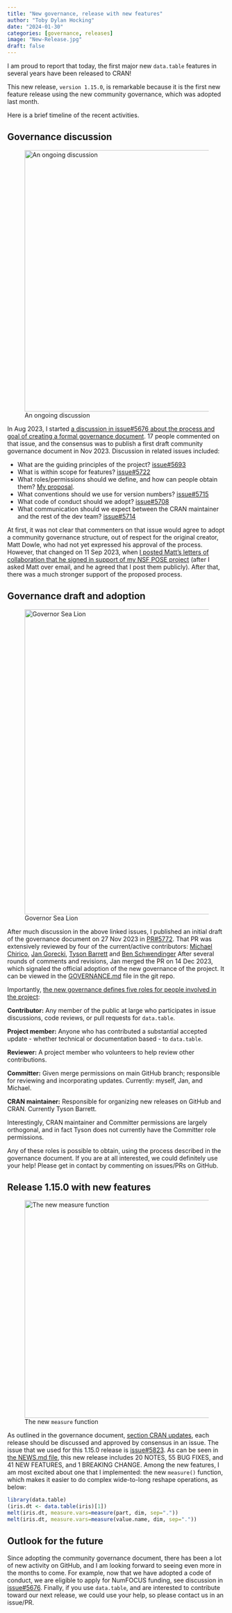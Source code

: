 ```yaml
---
title: "New governance, release with new features"
author: "Toby Dylan Hocking"
date: "2024-01-30"
categories: [governance, releases]
image: "New-Release.jpg"
draft: false
---
```


I am proud to report that today, the first major new `data.table` features in several years have been released to CRAN!

This new release, `version 1.15.0`, is remarkable because it is the first new feature release using the new community governance, which was adopted last month.

Here is a brief timeline of the recent activities.

## Governance discussion

![An ongoing discussion](timeline.png){fig-align="center" width="600"}

In Aug 2023, I started [a discussion in issue#5676 about the process and goal of creating a formal governance document](https://github.com/Rdatatable/data.table/issues/5676). 17 people commented on that issue, and the consensus was to publish a first draft community governance document in Nov 2023. Discussion in related issues included:

-   What are the guiding principles of the project? [issue#5693](https://github.com/Rdatatable/data.table/issues/5693)
-   What is within scope for features? [issue#5722](https://github.com/Rdatatable/data.table/issues/5722)
-   What roles/permissions should we define, and how can people obtain them? [My proposal](https://github.com/Rdatatable/data.table/issues/5676#issuecomment-1778507769).
-   What conventions should we use for version numbers? [issue#5715](https://github.com/Rdatatable/data.table/issues/5715)
-   What code of conduct should we adopt? [issue#5708](https://github.com/Rdatatable/data.table/issues/5708)
-   What communication should we expect between the CRAN maintainer and the rest of the dev team? [issue#5714](https://github.com/Rdatatable/data.table/issues/5714)

At first, it was not clear that commenters on that issue would agree to adopt a community governance structure, out of respect for the original creator, Matt Dowle, who had not yet expressed his approval of the process. However, that changed on 11 Sep 2023, when [I posted Matt's letters of collaboration that he signed in support of my NSF POSE project](https://github.com/Rdatatable/data.table/issues/5676#issuecomment-1714888990) (after I asked Matt over email, and he agreed that I post them publicly). After that, there was a much stronger support of the proposed process.

## Governance draft and adoption

![Governor Sea Lion](https://thumbs.dreamstime.com/b/portrait-sealion-dressed-formal-business-suit-office-boss-made-generative-ai-280900566.jpg){fig-align="center" width="700"}

After much discussion in the above linked issues, I published an initial draft of the governance document on 27 Nov 2023 in [PR#5772](https://github.com/Rdatatable/data.table/pull/5772). That PR was extensively reviewed by four of the current/active contributors: [Michael Chirico](https://github.com/MichaelChirico), [Jan Gorecki](https://github.com/jangorecki), [Tyson Barrett](https://github.com/TysonStanley) and [Ben Schwendinger](https://github.com/ben-schwen) After several rounds of comments and revisions, Jan merged the PR on 14 Dec 2023, which signaled the official adoption of the new governance of the project. It can be viewed in the [GOVERNANCE.md](https://github.com/Rdatatable/data.table/blob/master/GOVERNANCE.md) file in the git repo.

Importantly, [the new governance defines five roles for people involved in the project](https://github.com/Rdatatable/data.table/blob/master/GOVERNANCE.md#roles):

<i class="fa-solid fa-hand-holding-heart"></i> **Contributor:** Any member of the public at large who participates in issue discussions, code reviews, or pull requests for `data.table`.

<i class="fa-solid fa-people-group"></i> **Project member:** Anyone who has contributed a substantial accepted update - whether technical or documentation based - to `data.table`.

<i class="fa-solid fa-magnifying-glass"></i> **Reviewer:** A project member who volunteers to help review other contributions.

<i class="fa-solid fa-code-branch"></i> **Committer:** Given merge permissions on main GitHub branch; responsible for reviewing and incorporating updates. Currently: myself, Jan, and Michael.

<i class="fa-solid fa-boxes-packing"></i>**CRAN maintainer:** Responsible for organizing new releases on GitHub and CRAN. Currently Tyson Barrett.

Interestingly, CRAN maintainer and Committer permissions are largely orthogonal, and in fact Tyson does not currently have the Committer role permissions.

Any of these roles is possible to obtain, using the process described in the governance document. If you are at all interested, we could definitely use your help! Please get in contact by commenting on issues/PRs on GitHub.

## Release 1.15.0 with new features

![The new `measure` function](https://m.media-amazon.com/images/I/71JtTYHW8WL.jpg){fig-align="center" width="500"}

As outlined in the governance document, [section CRAN updates](https://github.com/Rdatatable/data.table/blob/master/GOVERNANCE.md#cran-updates), each release should be discussed and approved by consensus in an issue. The issue that we used for this 1.15.0 release is [issue#5823](https://github.com/Rdatatable/data.table/issues/5823). As can be seen in [the NEWS.md file](https://github.com/Rdatatable/data.table/blob/master/NEWS.md), this new release includes 20 NOTES, 55 BUG FIXES, and 41 NEW FEATURES, and 1 BREAKING CHANGE. Among the new features, I am most excited about one that I implemented: the new `measure()` function, which makes it easier to do complex wide-to-long reshape operations, as below:

```r
library(data.table)
(iris.dt <- data.table(iris)[1])
melt(iris.dt, measure.vars=measure(part, dim, sep="."))
melt(iris.dt, measure.vars=measure(value.name, dim, sep="."))
```

## Outlook for the future

Since adopting the community governance document, there has been a lot of new activity on GitHub, and I am looking forward to seeing even more in the months to come. For example, now that we have adopted a code of conduct, we are eligible to apply for NumFOCUS funding, see discussion in [issue#5676](https://github.com/Rdatatable/data.table/issues/5675). Finally, if you use `data.table`, and are interested to contribute toward our next release, we could use your help, so please contact us in an issue/PR.

